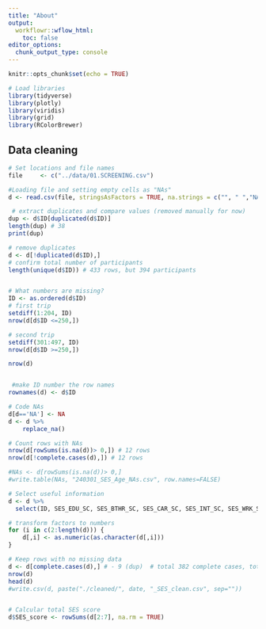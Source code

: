 ```yaml
---
title: "About"
output:
  workflowr::wflow_html:
    toc: false
editor_options:
  chunk_output_type: console
---
```


```r
knitr::opts_chunk$set(echo = TRUE)

# Load libraries
library(tidyverse)
library(plotly)
library(viridis)
library(grid)
library(RColorBrewer)
```

## Data cleaning

```r
# Set locations and file names
file     <- c("../data/01.SCREENING.csv")

#Loading file and setting empty cells as "NAs"
d <- read.csv(file, stringsAsFactors = TRUE, na.strings = c("", " ","NA", "N/A"))
```

```r

 # extract duplicates and compare values (removed manually for now)
dup <- d$ID[duplicated(d$ID)] 
length(dup) # 38
print(dup)

# remove duplicates
d <- d[!duplicated(d$ID),]
# confirm total number of participants
length(unique(d$ID)) # 433 rows, but 394 participants


# What numbers are missing? 
ID <- as.ordered(d$ID)
# first trip
setdiff(1:204, ID)
nrow(d[d$ID <=250,])

# second trip
setdiff(301:497, ID)
nrow(d[d$ID >=250,])

nrow(d)


 #make ID number the row names
rownames(d) <- d$ID

# Code NAs
d[d=='NA'] <- NA
d <- d %>% 
    replace_na()

# Count rows with NAs
nrow(d[rowSums(is.na(d))> 0,]) # 12 rows
nrow(d[!complete.cases(d),]) # 12 rows

#NAs <- d[rowSums(is.na(d))> 0,]
#write.table(NAs, "240301_SES_Age_NAs.csv", row.names=FALSE)

# Select useful information
d <- d %>% 
  select(ID, SES_EDU_SC, SES_BTHR_SC, SES_CAR_SC, SES_INT_SC, SES_WRK_SC, SES_BEDR_SC)

# transform factors to numbers
for (i in c(2:length(d))) {
    d[,i] <- as.numeric(as.character(d[,i]))
}

# Keep rows with no missing data
d <- d[complete.cases(d),] # - 9 (dup)  # total 382 complete cases, total 394
nrow(d)
head(d)
#write.csv(d, paste("./cleaned/", date, "_SES_clean.csv", sep=""))


# Calcular total SES score
d$SES_score <- rowSums(d[2:7], na.rm = TRUE)

```
